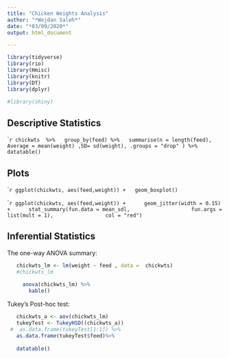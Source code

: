 ```yaml
---
title: "Chicken Weights Analysis"
author: "*Wejdan Saleh*"
date: "*03/09/2020*"
output: html_document

---
```



```r
library(tidyverse)
library(rio)
library(Hmisc)
library(knitr)
library(DT)
library(dplyr)

#library(shiny)

```

## Descriptive Statistics

````r
chickwts  %>%
  group_by(feed) %>%
  summarise(n = length(feed), Average = mean(weight) ,SD= sd(weight), .groups = "drop" ) %>%
  datatable()
```

## Plots

````r
ggplot(chickwts, aes(feed,weight)) +
  geom_boxplot()
```


````r
ggplot(chickwts, aes(feed,weight)) +
     geom_jitter(width = 0.15) +
     stat_summary(fun.data = mean_sdl, 
                  fun.args = list(mult = 1),
                col = "red")
```


## Inferential Statistics
The one-way ANOVA summary:

```r

   chickwts_lm <- lm(weight ~ feed , data =  chickwts)
   #chickwts_lm
 
     anova(chickwts_lm) %>%
       kable()

```

 Tukey’s Post-hoc test:
 
 
```r

   chickwts_a <- aov(chickwts_lm) 
   tukeyTest <- TukeyHSD((chickwts_a)) 
 #  as.data.frame(tukeyTest[1:1]) %>%
   as.data.frame(tukeyTest$feed)%>%
    
   datatable()
```
 





